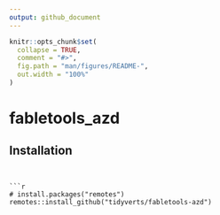 ```yaml
---
output: github_document
---
```


<!-- README.md is generated from README.Rmd. Please edit that file -->

```r
knitr::opts_chunk$set(
  collapse = TRUE,
  comment = "#>",
  fig.path = "man/figures/README-",
  out.width = "100%"
)
```

# fabletools_azd


## Installation


```


```r
# install.packages("remotes")
remotes::install_github("tidyverts/fabletools-azd")
```
